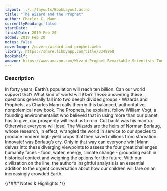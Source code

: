 ```yaml
---
layout: ../../layouts/BookLayout.astro
title: "The Wizard and the Prophet"
author: Charles C. Mann
currentlyReading: false
startDate: 
finishDate: 2019 Feb 20
added: 2019 Feb 20
notes: false
coverImage: /covers/wizard-and-prophet.webp
library: https://share.libbyapp.com/title/3348968
bookshelf:
amazon: https://www.amazon.com/Wizard-Prophet-Remarkable-Scientists-Tomorrows/dp/0307961699
---
```


<ReadingTime
  startDate  = {frontmatter.startDate}
  finishDate = {frontmatter.finishDate}
/>

### Description
In forty years, Earth’s population will reach ten billion. Can our world support that? What kind of world will it be? Those answering these questions generally fall into two deeply divided groups - Wizards and Prophets, as Charles Mann calls them in this balanced, authoritative, nonpolemical new book. The Prophets, he explains, follow William Vogt, a founding environmentalist who believed that in using more than our planet has to give, our prosperity will lead us to ruin. Cut back! was his mantra. Otherwise everyone will lose! The Wizards are the heirs of Norman Borlaug, whose research, in effect, wrangled the world in service to our species to produce modern high-yield crops that then saved millions from starvation. Innovate! was Borlaug’s cry. Only in that way can everyone win! Mann delves into these diverging viewpoints to assess the four great challenges humanity faces - food, water, energy, climate change - grounding each in historical context and weighing the options for the future. With our civilization on the line, the author’s insightful analysis is an essential addition to the urgent conversation about how our children will fare on an increasingly crowded Earth.

{/*### Notes & Highlights */}

<BuyBook
  library   = {frontmatter.library}
  bookshelf = {frontmatter.bookshelf}
  amazon    = {frontmatter.amazon}
/>
